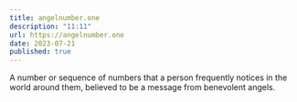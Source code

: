 ```yaml
---
title: angelnumber.one
description: "11:11"
url: https://angelnumber.one
date: 2023-07-21
published: true
---
```


A number or sequence of numbers that a person frequently notices in the world around them, believed to be a message from benevolent angels.